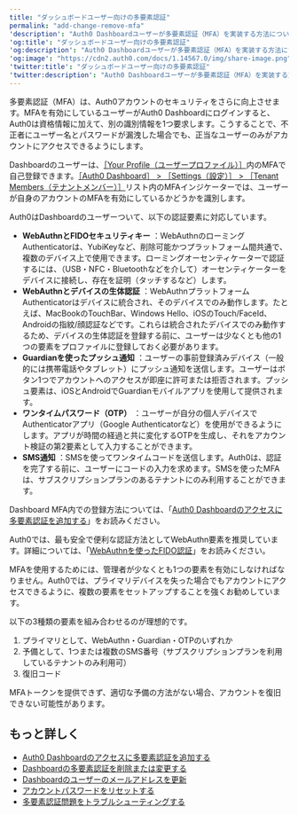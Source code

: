```yaml
---
title: "ダッシュボードユーザー向けの多要素認証"
permalink: "add-change-remove-mfa"
'description': "Auth0 Dashboardユーザーが多要素認証（MFA）を実装する方法について説明します。"
'og:title': "ダッシュボードユーザー向けの多要素認証"
'og:description': "Auth0 Dashboardユーザーが多要素認証（MFA）を実装する方法について説明します。"
'og:image': "https://cdn2.auth0.com/docs/1.14567.0/img/share-image.png"
'twitter:title': "ダッシュボードユーザー向けの多要素認証"
'twitter:description': "Auth0 Dashboardユーザーが多要素認証（MFA）を実装する方法について説明します。"
---
```


多要素認証（<Tooltip data-tooltip-id="react-containers-DefinitionTooltip-0" href="/ja-jp/glossary?term=multifactor-authentication" tip="多要素認証（MFA）: ユーザー名とパスワードに加えて、SMS経由のコードなどの要素を使用するユーザー認証プロセス。" cta="用語集の表示">MFA</Tooltip>）は、Auth0アカウントのセキュリティをさらに向上させます。MFAを有効にしているユーザーが<Tooltip data-tooltip-id="react-containers-DefinitionTooltip-0" href="/ja-jp/glossary?term=auth0-dashboard" tip="Auth0 Dashboard: サービスを構成するためのAuth0の主製品。" cta="用語集の表示">Auth0 Dashboard</Tooltip>にログインすると、Auth0は資格情報に加えて、別の識別情報を1つ要求します。こうすることで、不正者にユーザー名とパスワードが漏洩した場合でも、正当なユーザーのみがアカウントにアクセスできるようにします。

Dashboardのユーザーは、[［Your Profile（ユーザープロファイル）］](https://manage.auth0.com/#/profile)内のMFAで自己登録できます。[［Auth0 Dashboard］ > ［Settings（設定）］ > ［Tenant Members（テナントメンバー）］](https://manage.auth0.com/#/tenant/admins)リスト内のMFAインジケーターでは、ユーザーが自身のアカウントのMFAを有効にしているかどうかを識別します。

Auth0はDashboardのユーザーついて、以下の認証要素に対応しています。

* **WebAuthnとFIDOセキュリティキー** ：WebAuthnのローミングAuthenticatorは、YubiKeyなど、削除可能かつプラットフォーム間共通で、複数のデバイス上で使用できます。ローミングオーセンティケーターで認証するには、（USB・NFC・Bluetoothなどを介して）オーセンティケーターをデバイスに接続し、存在を証明（タッチするなど）します。
* **WebAuthnとデバイスの生体認証** ：WebAuthnプラットフォームAuthenticatorはデバイスに統合され、そのデバイスでのみ動作します。たとえば、MacBookのTouchBar、Windows Hello、iOSのTouch/FaceId、Androidの指紋/顔認証などです。これらは統合されたデバイスでのみ動作するため、デバイスの生体認証を登録する前に、ユーザーは少なくとも他の1つの要素をプロファイルに登録しておく必要があります。
* **Guardianを使ったプッシュ通知** ：ユーザーの事前登録済みデバイス（一般的には携帯電話やタブレット）にプッシュ通知を送信します。ユーザーはボタン1つでアカウントへのアクセスが即座に許可または拒否されます。プッシュ要素は、iOSとAndroidでGuardianモバイルアプリを使用して提供されます。
* **ワンタイムパスワード（OTP）** ：ユーザーが自分の個人デバイスでAuthenticatorアプリ（Google Authenticatorなど）を使用ができるようにします。アプリが時間の経過と共に変化するOTPを生成し、それをアカウント検証の第2要素として入力することができます。
* **SMS通知** ：SMSを使ってワンタイムコードを送信します。Auth0は、認証を完了する前に、ユーザーにコードの入力を求めます。SMSを使ったMFAは、サブスクリプションプランのあるテナントにのみ利用することができます。

Dashboard MFA内での登録方法については、「[Auth0 Dashboardのアクセスに多要素認証を追加する](/ja-jp/get-started/manage-dashboard-access/add-change-remove-mfa/add-mfa)」をお読みください。

<Callout icon="file-lines" color="#0EA5E9" iconType="regular">

Auth0では、最も安全で便利な認証方法としてWebAuthn要素を推奨しています。詳細については、「[WebAuthnを使ったFIDO認証](/ja-jp/secure/multi-factor-authentication/fido-authentication-with-webauthn)」をお読みください。

</Callout>

<Warning>

MFAを使用するためには、管理者が少なくとも1つの要素を有効にしなければなりません。Auth0では、プライマリデバイスを失った場合でもアカウントにアクセスできるように、複数の要素をセットアップすることを強くお勧めしています。

以下の3種類の要素を組み合わせるのが理想的です。

1. プライマリとして、WebAuthn・Guardian・OTPのいずれか
2. 予備として、1つまたは複数のSMS番号（サブスクリプションプランを利用しているテナントのみ利用可）
3. 復旧コード

MFAトークンを提供できず、適切な予備の方法がない場合、アカウントを復旧できない可能性があります。

</Warning>

## もっと詳しく

* [Auth0 Dashboardのアクセスに多要素認証を追加する](/ja-jp/get-started/manage-dashboard-access/add-change-remove-mfa/add-mfa)
* [Dashboardの多要素認証を削除または変更する](/ja-jp/get-started/manage-dashboard-access/add-change-remove-mfa/remove-or-change-dashboard-multi-factor-authentication)
* [Dashboardのユーザーのメールアドレスを更新](/ja-jp/get-started/manage-dashboard-access/update-dashboard-user-email)
* [アカウントパスワードをリセットする](/ja-jp/troubleshoot/customer-support/reset-account-passwords)
* [多要素認証問題をトラブルシューティングする](/ja-jp/troubleshoot/authentication-issues/troubleshoot-mfa-issues)